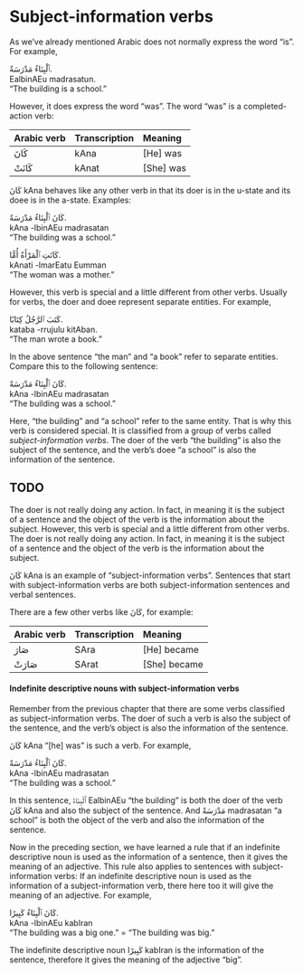 # Subject-information verbs

As we've already mentioned Arabic does not normally express the word "is". For example,

[ٱَلْبِنَاءُ مَدْرَسَةٌ.]{.ar}  
[EalbinAEu madrasatun.]{.trn}  
"The building is a school."

However, it does express the word "was". The word "was" is a completed-action verb:

| Arabic verb | Transcription | Meaning     |
|:------------|:--------------|:------------|
| [كَانَ]{.ar}  | [kAna]{.trn}  | [He] was    |
| [كَانَتْ]{.ar} | [kAnat]{.trn} | [She] was   |

[كَانَ]{.ar} [kAna]{.trn} behaves like any other verb in that its doer is in the u-state and its doee is in the a-state. Examples:

[كَانَ ٱلْبِنَاءُ مَدْرَسَةً.]{.ar}  
[kAna -lbinAEu madrasatan]{.trn}  
"The building was a school."

[كَانَتِ ٱلْمَرْأَةُ أُمًّا.]{.ar}  
[kAnati -lmarEatu Eumman]{.trn}  
"The woman was a mother."

However, this verb is special and a little different from other verbs. Usually for verbs, the doer and doee represent separate entities. For example,

[كَتَبَ ٱلرَّجُلُ كِتَابًا.]{.ar}  
[kataba -rrujulu kitAban.]{.trn}  
"The man wrote a book."

In the above sentence "the man" and "a book" refer to separate entities. Compare this to the following sentence:

[كَانَ ٱلْبِنَاءُ مَدْرَسَةً.]{.ar}  
[kAna -lbinAEu madrasatan]{.trn}  
"The building was a school."

Here, "the building" and "a school" refer to the same entity. That is why this verb is considered special. It is classified from a group of verbs called *subject-information verbs*. The doer of the verb "the building" is also the subject of the sentence, and the verb's doee "a school" is also the information of the sentence.

## TODO

The [doer]{.syn} is not really doing any action. In fact, in meaning it is the [subject]{.syn} of a sentence and the [object]{.syn} of the verb is the [information]{.syn} about the [subject]{.syn}.
However, this verb is special and a little different from other verbs. The [doer]{.syn} is not really doing any action. In fact, in meaning it is the [subject]{.syn} of a sentence and the [object]{.syn} of the verb is the [information]{.syn} about the [subject]{.syn}.

[كَانَ]{.ar} [kAna]{.trn} is an example of "[subject-information]{.syn} verbs".  Sentences that start with [subject-information]{.syn} verbs are both [subject]{.syn}-[information]{.syn} sentences and verbal sentences.

There are a few other verbs like [كَانَ]{.ar}, for example:

| Arabic verb | Transcription | Meaning     |
|:------------|:--------------|:------------|
| [صَارَ]{.ar}  | [SAra]{.trn}  | [He] became |
| [صَارَتْ]{.ar} | [SArat]{.trn} | [She] became|

#### Indefinite descriptive nouns with [subject-information]{.syn} verbs

Remember from the previous chapter that there are some verbs classified as [subject-information]{.syn} verbs. The [doer]{.syn} of such a verb is also the [subject]{.syn} of the sentence, and the verb's [object]{.syn} is also the [information]{.syn} of the sentence.

[كَانَ]{.ar} [kAna]{.trn} "[he] was" is such a verb. For example,

[كَانَ ٱلْبِنَاءُ مَدْرَسَةً.]{.ar}  
[kAna -lbinAEu madrasatan]{.trn}  
"The building was a school."

In this sentence, [ٱَلْبِنَاءُ]{.ar} [EalbinAEu]{.trn} "the building" is both the [doer]{.syn} of the verb [كَانَ]{.ar} [kAna]{.trn} and also the [subject]{.syn} of the sentence. And [مَدْرَسَةً]{.ar} [madrasatan]{.trn} "a school" is both the [object]{.syn} of the verb and also the [information]{.syn} of the sentence.

Now in the preceding section, we have learned a rule that if an indefinite descriptive noun is used as the [information]{.syn} of a sentence, then it gives the meaning of an adjective. This rule also applies to sentences with [subject-information]{.syn} verbs: If an indefinite descriptive noun is used as the [information]{.syn} of a [subject-information]{.syn} verb, there here too it will give the meaning of an adjective. For example,

[كَانَ ٱلْبِنَاءُ كَبِيرًا.]{.ar}  
[kAna -lbinAEu kabIran]{.trn}  
"The building was a big one." = "The building was big."

The indefinite descriptive noun [كَبِيرًا]{.ar} [kabIran]{.trn} is the [information]{.syn} of the sentence, therefore it gives the meaning of the adjective "big".


